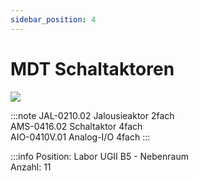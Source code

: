 ```yaml
---
sidebar_position: 4
---
```


# MDT Schaltaktoren

[![](/image/labore/b5/knx/knx_mdt_jalousie_schaltaktor_analog_min.jpg)](/image/labore/b5/knx/knx_mdt_jalousie_schaltaktor_analog.jpg)

:::note
JAL-0210.02 	Jalousieaktor 2fach\
AMS-0416.02 	Schaltaktor 4fach\
AIO-0410V.01 	Analog-I/O 4fach 
:::

:::info
Position:   Labor UGII B5 - Nebenraum\
Anzahl:     11